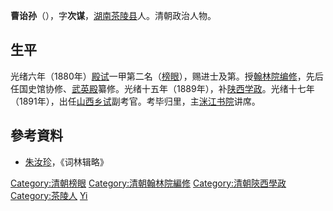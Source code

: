 {{Multiple issues|
{{Update|time=2022-04-03T04:34:57+00:00}}
{{Refimprove|time=2022-04-03T04:34:57+00:00}}
}}
'''曹诒孙'''（{{bd|？||？||}}），字'''次谋'''，[[湖南|湖南]][[茶陵县|茶陵县]]人。清朝政治人物。

== 生平 ==
光绪六年（1880年）[[殿试|殿试]]一甲第二名（[[榜眼|榜眼]]），赐进士及第。授[[翰林院|翰林院]][[编修|编修]]，先后任国史馆协修、[[武英殿|武英殿]]纂修。光绪十五年（1889年），补[[陕西|陕西]][[学政|学政]]。光绪十七年（1891年），出任[[山西|山西]][[乡试|乡试]]副考官。考毕归里，主[[洣江书院|洣江书院]]讲席。

==參考資料==
*[[朱汝珍|朱汝珍]]，《词林辑略》

{{光緒六年庚辰科殿試金榜}}
{{DEFAULTSORT:Cao曹}}
[[Category:清朝榜眼|Category:清朝榜眼]]
[[Category:清朝翰林院編修|Category:清朝翰林院編修]]
[[Category:清朝陝西學政|Category:清朝陝西學政]]
[[Category:茶陵人|Category:茶陵人]]
[[Category:曹姓|Yi]]